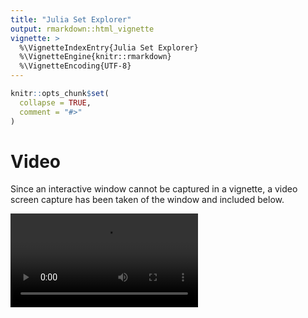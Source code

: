 ```yaml
---
title: "Julia Set Explorer"
output: rmarkdown::html_vignette
vignette: >
  %\VignetteIndexEntry{Julia Set Explorer}
  %\VignetteEngine{knitr::rmarkdown}
  %\VignetteEncoding{UTF-8}
---
```


```r
knitr::opts_chunk$set(
  collapse = TRUE,
  comment = "#>"
)
```



# Video 

Since an interactive window cannot be captured in a vignette, a video
screen capture has been taken of the window and included below.

<video controls>
  <source src="video/julia.mp4" type="video/mp4">
  Your browser does not support the video tag.
</video> 



# Code


```r
# remotes::install_github("coolbutuseless/frak")
library(frak)
library(tickle)
```


```r

#~~~~~~~~~~~~~~~~~~~~~~~~~~~~~~~~~~~~~~~~~~~~~~~~~~~~~~~~~~~~~~~~~~~~~~~~~~~~~
# Open a graphics device. On macOS the x11() device is much faster than 
# the Rstudio graphics device
#~~~~~~~~~~~~~~~~~~~~~~~~~~~~~~~~~~~~~~~~~~~~~~~~~~~~~~~~~~~~~~~~~~~~~~~~~~~~~
x11(type = 'cairo', antialias = 'none')

#~~~~~~~~~~~~~~~~~~~~~~~~~~~~~~~~~~~~~~~~~~~~~~~~~~~~~~~~~~~~~~~~~~~~~~~~~~~~~
# Define some palettes and a reactive variable 'pal_var' which will be set
# via radtiobuttons in the UI
#~~~~~~~~~~~~~~~~~~~~~~~~~~~~~~~~~~~~~~~~~~~~~~~~~~~~~~~~~~~~~~~~~~~~~~~~~~~~~
pal_values <- c('magma', 'inferno', 'plasma', 'viridis', 'cividis')
pal_var <- reactive_chr(pal_values[1])
pal <- list(
  magma   = viridisLite::magma  (256),
  inferno = viridisLite::inferno(256),
  plasma  = viridisLite::plasma (256),
  viridis = viridisLite::viridis(256),
  cividis = viridisLite::cividis(256)
)

#~~~~~~~~~~~~~~~~~~~~~~~~~~~~~~~~~~~~~~~~~~~~~~~~~~~~~~~~~~~~~~~~~~~~~~~~~~~~~
# Gamma and equalize set via a slider and checkbutton respectively
#~~~~~~~~~~~~~~~~~~~~~~~~~~~~~~~~~~~~~~~~~~~~~~~~~~~~~~~~~~~~~~~~~~~~~~~~~~~~~
gamma    <- reactive_dbl(1)
equalize <- reactive_lgl(TRUE)

#~~~~~~~~~~~~~~~~~~~~~~~~~~~~~~~~~~~~~~~~~~~~~~~~~~~~~~~~~~~~~~~~~~~~~~~~~~~~~
# Global state of the julia rendering window
#~~~~~~~~~~~~~~~~~~~~~~~~~~~~~~~~~~~~~~~~~~~~~~~~~~~~~~~~~~~~~~~~~~~~~~~~~~~~~
x <- 0
y <- 0
zoom <- 1

#~~~~~~~~~~~~~~~~~~~~~~~~~~~~~~~~~~~~~~~~~~~~~~~~~~~~~~~~~~~~~~~~~~~~~~~~~~~~~
# Render julia set to the current graphics device
#~~~~~~~~~~~~~~~~~~~~~~~~~~~~~~~~~~~~~~~~~~~~~~~~~~~~~~~~~~~~~~~~~~~~~~~~~~~~~
update_julia <- function(...) {
  im <- frak::julia(movex = x, movey = y, zoom = zoom, equalize = equalize(), gamma = gamma())
  ras <- pal[[pal_var()]][as.integer(im) + 1L]
  dim(ras) <- dim(im)
  grid::grid.raster(as.raster(ras))
}

#~~~~~~~~~~~~~~~~~~~~~~~~~~~~~~~~~~~~~~~~~~~~~~~~~~~~~~~~~~~~~~~~~~~~~~~~~~~~~
# Initial call to have a starting view
#~~~~~~~~~~~~~~~~~~~~~~~~~~~~~~~~~~~~~~~~~~~~~~~~~~~~~~~~~~~~~~~~~~~~~~~~~~~~~
update_julia()

#~~~~~~~~~~~~~~~~~~~~~~~~~~~~~~~~~~~~~~~~~~~~~~~~~~~~~~~~~~~~~~~~~~~~~~~~~~~~~
# Create the UI specification
#~~~~~~~~~~~~~~~~~~~~~~~~~~~~~~~~~~~~~~~~~~~~~~~~~~~~~~~~~~~~~~~~~~~~~~~~~~~~~
ui_spec <- tic_window(
  
  tic_col(
    tic_label("Control panel", style = "h2"),
    tic_separator(),
    tic_label("Activate this window, then\nuse your keyboard arrow keys and +/- here\n to control the julia set display"),
    tic_separator(),
    tic_row(
      tic_label("Gamma"),
      tic_slider(variable = gamma, command = update_julia, from = 0, to = 5)
    ),
    tic_separator(),
    tic_checkbutton("Equalize", variable = equalize, command = update_julia),
    tic_separator(),
    tic_radiobutton(text = pal_values[1], value = pal_values[1], variable = pal_var, command = update_julia),
    tic_radiobutton(text = pal_values[2], value = pal_values[2], variable = pal_var, command = update_julia),
    tic_radiobutton(text = pal_values[3], value = pal_values[3], variable = pal_var, command = update_julia),
    tic_radiobutton(text = pal_values[4], value = pal_values[4], variable = pal_var, command = update_julia),
    tic_radiobutton(text = pal_values[5], value = pal_values[5], variable = pal_var, command = update_julia)
  ),
  
  # kepress event in tic_window()
  bind = bind_opts("Key", function(k, K) {
    switch(
      K,
      Left  = {x <<- x - 0.1/zoom},
      Right = {x <<- x + 0.1/zoom},
      Up    = {y <<- y - 0.1/zoom},
      Down  = {y <<- y + 0.1/zoom},
      minus = {zoom <<- max(zoom * 0.8, 1)},
      equal = ,
      plus  = {zoom <<- zoom * 1.25},
    )
    update_julia()
  })
)

#~~~~~~~~~~~~~~~~~~~~~~~~~~~~~~~~~~~~~~~~~~~~~~~~~~~~~~~~~~~~~~~~~~~~~~~~~~~~~
# Render the UI
#~~~~~~~~~~~~~~~~~~~~~~~~~~~~~~~~~~~~~~~~~~~~~~~~~~~~~~~~~~~~~~~~~~~~~~~~~~~~~
win <- render_ui(ui_spec)
```


